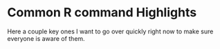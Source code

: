 Common R command Highlights
====================================


Here a couple key ones I want to go over quickly right now to make sure everyone is aware of them. 